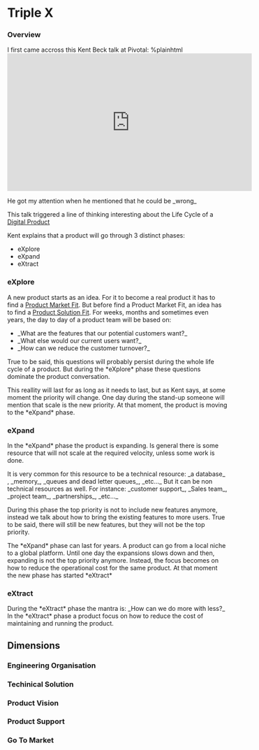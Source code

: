 
= Triple X =

=== Overview ===

I first came accross this Kent Beck talk at Pivotal:
%plainhtml <iframe width="560" height="315" src="https://www.youtube.com/embed/YX2XR73LnRY" title="YouTube video player" frameborder="0" allow="accelerometer; autoplay; clipboard-write; encrypted-media; gyroscope; picture-in-picture" allowfullscreen></iframe>

He got my attention when he mentioned that he could be _wrong_

This talk triggered a line of thinking interesting about the Life Cycle of a [[Digital Product]]

Kent explains that a product will go through 3 distinct phases:
* eXplore
* eXpand
* eXtract

=== eXplore ===
A new product starts as an idea.
For it to become a real product it has to find a [[Product Market Fit]].
But before find a Product Market Fit, an idea has to find a [[Product Solution Fit]].
For weeks, months and sometimes even years, the day to day of a product team will be based on:
* _What are the features that our potential customers want?_
* _What else would our current users want?_
* _How can we reduce the customer turnover?_

True to be said, this questions will probably persist during the whole life cycle of a product. But during the *eXplore* phase these questions dominate the product conversation.

This reallity will last for as long as it needs to last, but as Kent says, at some moment the priority will change.
One day during the stand-up someone will mention that scale is the new priority. At that moment, the product is moving to the *eXpand* phase.

=== eXpand ===
In the *eXpand* phase the product is expanding.
Is general there is some resource that will not scale at the required velocity, unless some work is done.

It is very common for this resource to be a technical resource: _a database_ , _memory_, _queues and dead letter queues_, _etc..._
But it can be non technical resources as well. For instance: _customer support_, _Sales team_, _project team_, _partnerships_, _etc..._

During this phase the top priority is not to include new features anymore, instead we talk about how to bring the existing features to more users. True to be said, there will still be new features, but they will not be the top priority.

The *eXpand* phase can last for years. A product can go from a local niche to a global platform.
Until one day the expansions slows down and then, expanding is not the top priority anymore. Instead, the focus becomes on how to reduce the operational cost for the same product. At that moment the new phase has started *eXtract*

=== eXtract ===
During the *eXtract* phase the mantra is: _How can we do more with less?_
In the *eXtract* phase a product focus on how to reduce the cost of maintaining and running the product.

== Dimensions ==
=== Engineering Organisation ===
=== Techinical Solution ===
=== Product Vision ===
=== Product Support ===
=== Go To Market ===
